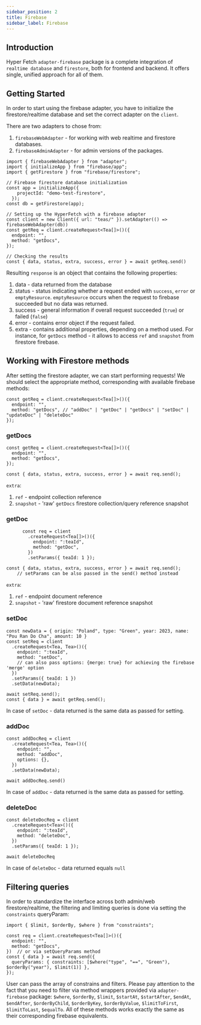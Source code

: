 ```yaml
---
sidebar_position: 2
title: Firebase
sidebar_label: Firebase
---
```


## Introduction

Hyper Fetch `adapter-firebase` package is a complete integration of `realtime database` and `firestore`, both for
frontend and backend. It offers single, unified approach for all of them.

## Getting Started

In order to start using the firebase adapter, you have to initialize the firestore/realtime database and set the correct adapter on the `client`.

There are two adapters to chose from:
1. `firebaseWebAdapter` - for working with web realtime and firestore databases.
2. `firebaseAdminAdapter` - for admin versions of the packages.

```tsx
import { firebaseWebAdapter } from "adapter";
import { initializeApp } from "firebase/app";
import { getFirestore } from "firebase/firestore";

// Firebase firestore database initialization
const app = initializeApp({
    projectId: "demo-test-firestore",
  });
const db = getFirestore(app);

// Setting up the HyperFetch with a firebase adapter
const client = new Client({ url: "teas/" }).setAdapter(() => firebaseWebAdapter(db))
const getReq = client.createRequest<Tea[]>()({
  endpoint: "",
  method: "getDocs",
});

// Checking the results
const { data, status, extra, success, error } = await getReq.send()
```

Resulting `response` is an object that contains the following properties:
1. data - data returned from the database
2. status - status indicating whether a request ended with `success`, `error` or `emptyResource`. `emptyResource` occurs when the request to firebase succeeded but
  no data was returned.
3. success - general information if overall request succeeded (`true`) or failed (`false`)
4. error - contains error object if the request failed.
5. extra - contains additional properties, depending on a method used. For instance, for `getDocs` method - it allows to access `ref` and `snapshot` from firestore firebase.

## Working with Firestore methods

After setting the firestore adapter, we can start performing requests! We should select the appropriate method, corresponding with available
firebase methods:

```tsx
const getReq = client.createRequest<Tea[]>()({
  endpoint: "",
  method: "getDocs", // "addDoc" | "getDoc" | "getDocs" | "setDoc" | "updateDoc" | "deleteDoc"
});

```

### getDocs

```tsx
const getReq = client.createRequest<Tea[]>()({
  endpoint: "",
  method: "getDocs",
});

const { data, status, extra, success, error } = await req.send();
```

`extra`:
1. `ref` - endpoint collection reference
2. `snapshot` - 'raw' `getDocs` firestore collection/query reference snapshot

### getDoc

```tsx
      const req = client
        .createRequest<Tea[]>()({
          endpoint: ":teaId",
          method: "getDoc",
        })
        .setParams({ teaId: 1 });

const { data, status, extra, success, error } = await req.send();
    // setParams can be also passed in the send() method instead
```

`extra`:
1. `ref` - endpoint document reference
2. `snapshot` - 'raw' firestore document reference snapshot

### setDoc

```tsx
const newData = { origin: "Poland", type: "Green", year: 2023, name: "Pou Ran Do Cha", amount: 10 }
const setReq = client
  .createRequest<Tea, Tea>()({
    endpoint: ":teaId",
    method: "setDoc",
    // can also pass options: {merge: true} for achieving the firebase 'merge' option
  })
  .setParams({ teaId: 1 })
  .setData(newData);

await setReq.send();
const { data } = await getReq.send();
```

In case of `setDoc` - data returned is the same data as passed for setting.

### addDoc

```tsx
const addDocReq = client
  .createRequest<Tea, Tea>()({
    endpoint: "",
    method: "addDoc",
    options: {},
  })
  .setData(newData);

await addDocReq.send()
```

In case of `addDoc` - data returned is the same data as passed for setting.

### deleteDoc

```tsx
const deleteDocReq = client
  .createRequest<Tea>()({
    endpoint: ":teaId",
    method: "deleteDoc",
  })
  .setParams({ teaId: 1 });

await deleteDocReq
```

In case of `deleteDoc` - data returned equals `null`

## Filtering queries

In order to standardize the interface across both admin/web firestore/realtime, the filtering and limiting queries
is done via setting the `constraints` queryParam:

```tsx
import { $limit, $orderBy, $where } from "constraints";

const req = client.createRequest<Tea[]>()({
  endpoint: "",
  method: "getDocs",
})  // or via setQueryParams method
const { data } = await req.send({
  queryParams: { constraints: [$where("type", "==", "Green"), $orderBy("year"), $limit(1)] },
});
```

User can pass the array of constrains and filters. Please pay attention to the fact that you need to filter via
method wrappers provided via `adapter-firebase` package: `$where`, `$orderBy`, `$limit`, `$startAt`, `$startAfter`, `$endAt`, `$endAfter`, `$orderByChild`, `$orderByKey`, `$orderByValue`,
`$limitToFirst`, `$limitToLast`, `$equalTo`. All of these methods works exactly the same as their corresponding firebase equivalents.
